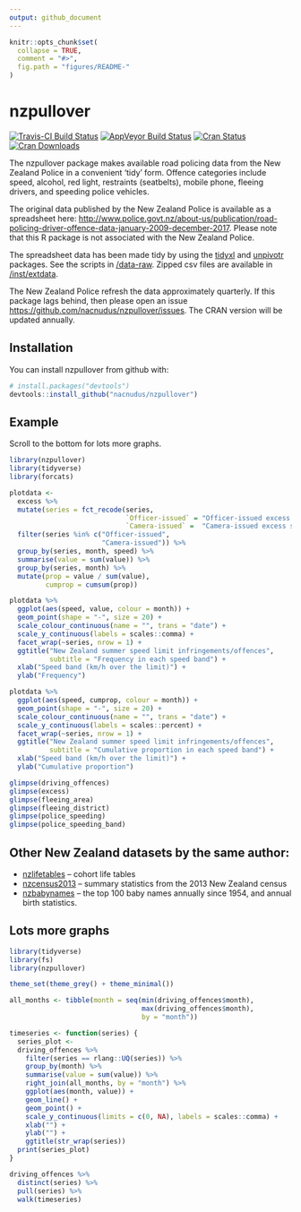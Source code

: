 ```yaml
---
output: github_document
---
```


<!-- README.md is generated from README.Rmd. Please edit that file -->

```r
knitr::opts_chunk$set(
  collapse = TRUE,
  comment = "#>",
  fig.path = "figures/README-"
)
```

# nzpullover

[![Travis-CI Build Status](https://travis-ci.org/nacnudus/nzpullover.svg?branch=master)](https://travis-ci.org/nacnudus/nzpullover)
[![AppVeyor Build Status](https://ci.appveyor.com/api/projects/status/github/nacnudus/nzpullover?branch=master&svg=true)](https://ci.appveyor.com/project/nacnudus/nzpullover)
[![Cran Status](http://www.r-pkg.org/badges/version/nzpullover)](https://cran.r-project.org/web/packages/nzpullover/index.html)
[![Cran Downloads](https://cranlogs.r-pkg.org/badges/nzpullover)](https://www.r-pkg.org/pkg/nzpullover)

The nzpullover package makes available road policing data from the New Zealand
Police in a convenient 'tidy' form.  Offence categories include speed, alcohol,
red light, restraints (seatbelts), mobile phone, fleeing drivers, and speeding
police vehicles.

The original data published by the New Zealand Police is available as a
spreadsheet here:
[http://www.police.govt.nz/about-us/publication/road-policing-driver-offence-data-january-2009-december-2017](http://www.police.govt.nz/about-us/publication/road-policing-driver-offence-data-january-2009-december-2017).
Please note that this R package is not associated with the New Zealand Police.

The spreadsheet data has been made tidy by using the
[tidyxl](https://github.com/nacnudus/tidyxl) and
[unpivotr](https://github.com/nacnudus/unpivotr) packages.  See the scripts in
[/data-raw](https://github.com/nacnudus/nzpullover/tree/master/data-raw).
Zipped csv files are available in
[/inst/extdata](https://github.com/nacnudus/nzpullover/tree/master/inst/extdata).

The New Zealand Police refresh the data approximately quarterly.  If this
package lags behind, then please open an issue
[https://github.com/nacnudus/nzpullover/issues](https://github.com/nacnudus/nzpullover/issues).
The CRAN version will be updated annually.

## Installation

You can install nzpullover from github with:

```r
# install.packages("devtools")
devtools::install_github("nacnudus/nzpullover")
```

## Example

Scroll to the bottom for lots more graphs.

```r
library(nzpullover)
library(tidyverse)
library(forcats)

plotdata <-
  excess %>%
  mutate(series = fct_recode(series,
                             `Officer-issued` = "Officer-issued excess speed band",
                             `Camera-issued` =  "Camera-issued excess speed band")) %>%
  filter(series %in% c("Officer-issued",
                       "Camera-issued")) %>%
  group_by(series, month, speed) %>%
  summarise(value = sum(value)) %>%
  group_by(series, month) %>%
  mutate(prop = value / sum(value),
         cumprop = cumsum(prop))

plotdata %>%
  ggplot(aes(speed, value, colour = month)) +
  geom_point(shape = "-", size = 20) +
  scale_colour_continuous(name = "", trans = "date") +
  scale_y_continuous(labels = scales::comma) +
  facet_wrap(~series, nrow = 1) +
  ggtitle("New Zealand summer speed limit infringements/offences",
          subtitle = "Frequency in each speed band") +
  xlab("Speed band (km/h over the limit)") +
  ylab("Frequency")

plotdata %>%
  ggplot(aes(speed, cumprop, colour = month)) +
  geom_point(shape = "-", size = 20) +
  scale_colour_continuous(name = "", trans = "date") +
  scale_y_continuous(labels = scales::percent) +
  facet_wrap(~series, nrow = 1) +
  ggtitle("New Zealand summer speed limit infringements/offences",
          subtitle = "Cumulative proportion in each speed band") +
  xlab("Speed band (km/h over the limit)") +
  ylab("Cumulative proportion")
```

```r
glimpse(driving_offences)
glimpse(excess)
glimpse(fleeing_area)
glimpse(fleeing_district)
glimpse(police_speeding)
glimpse(police_speeding_band)
```

## Other New Zealand datasets by the same author:

* [nzlifetables](https://github.com/nacnudus/nzlifetables) -- cohort life
  tables
* [nzcensus2013](https://github.com/nacnudus/nzcensus2013) -- summary statistics
  from the 2013 New Zealand census
* [nzbabynames](https://github.com/nacnudus/nzbabynames) -- the top 100 baby
  names annually since 1954, and annual birth statistics.

## Lots more graphs

```r
library(tidyverse)
library(fs)
library(nzpullover)

theme_set(theme_grey() + theme_minimal())

all_months <- tibble(month = seq(min(driving_offences$month),
                                 max(driving_offences$month),
                                 by = "month"))

timeseries <- function(series) {
  series_plot <-
  driving_offences %>%
    filter(series == rlang::UQ(series)) %>%
    group_by(month) %>%
    summarise(value = sum(value)) %>%
    right_join(all_months, by = "month") %>%
    ggplot(aes(month, value)) +
    geom_line() +
    geom_point() +
    scale_y_continuous(limits = c(0, NA), labels = scales::comma) +
    xlab("") +
    ylab("") +
    ggtitle(str_wrap(series))
  print(series_plot)
}

driving_offences %>%
  distinct(series) %>%
  pull(series) %>%
  walk(timeseries)
```
